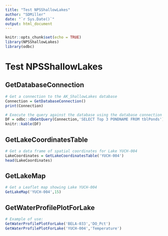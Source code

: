 ```yaml
---
title: "Test NPSShallowLakes"
author: "SDMiller"
date: "`r Sys.Date()`"
output: html_document
---
```


```r
knitr::opts_chunk$set(echo = TRUE)
library(NPSShallowLakes)
library(odbc)
```

# Test NPSShallowLakes

## GetDatabaseConnection

```r
# Get a connection to the AK_ShallowLakes database
Connection = GetDatabaseConnection()
print(Connection)

# Execute the query against the database using the database connection above
DF = odbc::dbGetQuery(Connection,'SELECT Top 3 PONDNAME FROM tblPonds')
knitr::kable(DF)
```

## GetLakeCoordinatesTable

```r
# Get a data frame of spatial coordinates for Lake YUCH-004
LakeCoordinates = GetLakeCoordinatesTable('YUCH-004')
head(LakeCoordinates)
```

## GetLakeMap

```r
# Get a Leaflet map showing Lake YUCH-004
GetLakeMap('YUCH-004',15)
```


## GetWaterProfilePlotForLake

```r
# Example of use:
GetWaterProfilePlotForLake('BELA-033','DO_Pct')
GetWaterProfilePlotForLake('YUCH-004','Temperature')
```















